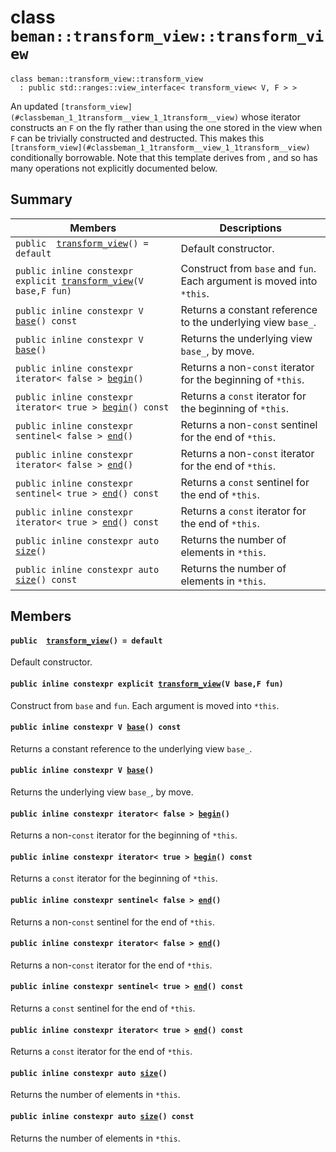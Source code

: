 # class `beman::transform_view::transform_view` 

```
class beman::transform_view::transform_view
  : public std::ranges::view_interface< transform_view< V, F > >
```  

An updated `[transform_view](#classbeman_1_1transform__view_1_1transform__view)` whose iterator constructs an `F` on the fly  rather than using the one stored in the view  when `F` can be trivially constructed and destructed. This makes this `[transform_view](#classbeman_1_1transform__view_1_1transform__view)` conditionally borrowable. Note that this template derives from <Stdref ref="view.interface"/>, and so has many operations not explicitly documented below.

## Summary

 Members                        | Descriptions                                
--------------------------------|---------------------------------------------
`public  `[`transform_view`](#classbeman_1_1transform__view_1_1transform__view_1a152b15d92c28e3dcfd3437fd40f3d2f4)`() = default` | Default constructor.
`public inline constexpr explicit `[`transform_view`](#classbeman_1_1transform__view_1_1transform__view_1a1a435d38ed1e8a874e4d5805855a5347)`(V base,F fun)` | Construct from `base` and `fun`. Each argument is moved into `*this`.
`public inline constexpr V `[`base`](#classbeman_1_1transform__view_1_1transform__view_1adee80fdb46bda295db1a03f149e76c81)`() const` | Returns a constant reference to the underlying view `base_`.
`public inline constexpr V `[`base`](#classbeman_1_1transform__view_1_1transform__view_1aeff506d40f68c62c411f274f84f2e500)`()` | Returns the underlying view `base_`, by move.
`public inline constexpr iterator< false > `[`begin`](#classbeman_1_1transform__view_1_1transform__view_1a8f09db9fa9c6b631b7ceaa460098a615)`()` | Returns a non-`const` iterator for the beginning of `*this`.
`public inline constexpr iterator< true > `[`begin`](#classbeman_1_1transform__view_1_1transform__view_1a40fe11cd3699753284d48c64c988de28)`() const` | Returns a `const` iterator for the beginning of `*this`.
`public inline constexpr sentinel< false > `[`end`](#classbeman_1_1transform__view_1_1transform__view_1a854584785a2447b82ddae7b840a76cd5)`()` | Returns a non-`const` sentinel for the end of `*this`.
`public inline constexpr iterator< false > `[`end`](#classbeman_1_1transform__view_1_1transform__view_1a4891a875c5f1c4cda44083341a0d0427)`()` | Returns a non-`const` iterator for the end of `*this`.
`public inline constexpr sentinel< true > `[`end`](#classbeman_1_1transform__view_1_1transform__view_1a5cae292f55d05ad6bb1dc7b04129f145)`() const` | Returns a `const` sentinel for the end of `*this`.
`public inline constexpr iterator< true > `[`end`](#classbeman_1_1transform__view_1_1transform__view_1a1af27c17630eb0a049e8ebdfd7f2cb62)`() const` | Returns a `const` iterator for the end of `*this`.
`public inline constexpr auto `[`size`](#classbeman_1_1transform__view_1_1transform__view_1aa5171d617f36c769de61e793bda0ce10)`()` | Returns the number of elements in `*this`.
`public inline constexpr auto `[`size`](#classbeman_1_1transform__view_1_1transform__view_1ae13107c54f99d1d611e9d486d1e8c539)`() const` | Returns the number of elements in `*this`.

## Members

#### `public  `[`transform_view`](#classbeman_1_1transform__view_1_1transform__view_1a152b15d92c28e3dcfd3437fd40f3d2f4)`() = default` 

Default constructor.

#### `public inline constexpr explicit `[`transform_view`](#classbeman_1_1transform__view_1_1transform__view_1a1a435d38ed1e8a874e4d5805855a5347)`(V base,F fun)` 

Construct from `base` and `fun`. Each argument is moved into `*this`.

#### `public inline constexpr V `[`base`](#classbeman_1_1transform__view_1_1transform__view_1adee80fdb46bda295db1a03f149e76c81)`() const` 

Returns a constant reference to the underlying view `base_`.

#### `public inline constexpr V `[`base`](#classbeman_1_1transform__view_1_1transform__view_1aeff506d40f68c62c411f274f84f2e500)`()` 

Returns the underlying view `base_`, by move.

#### `public inline constexpr iterator< false > `[`begin`](#classbeman_1_1transform__view_1_1transform__view_1a8f09db9fa9c6b631b7ceaa460098a615)`()` 

Returns a non-`const` iterator for the beginning of `*this`.

#### `public inline constexpr iterator< true > `[`begin`](#classbeman_1_1transform__view_1_1transform__view_1a40fe11cd3699753284d48c64c988de28)`() const` 

Returns a `const` iterator for the beginning of `*this`.

#### `public inline constexpr sentinel< false > `[`end`](#classbeman_1_1transform__view_1_1transform__view_1a854584785a2447b82ddae7b840a76cd5)`()` 

Returns a non-`const` sentinel for the end of `*this`.

#### `public inline constexpr iterator< false > `[`end`](#classbeman_1_1transform__view_1_1transform__view_1a4891a875c5f1c4cda44083341a0d0427)`()` 

Returns a non-`const` iterator for the end of `*this`.

#### `public inline constexpr sentinel< true > `[`end`](#classbeman_1_1transform__view_1_1transform__view_1a5cae292f55d05ad6bb1dc7b04129f145)`() const` 

Returns a `const` sentinel for the end of `*this`.

#### `public inline constexpr iterator< true > `[`end`](#classbeman_1_1transform__view_1_1transform__view_1a1af27c17630eb0a049e8ebdfd7f2cb62)`() const` 

Returns a `const` iterator for the end of `*this`.

#### `public inline constexpr auto `[`size`](#classbeman_1_1transform__view_1_1transform__view_1aa5171d617f36c769de61e793bda0ce10)`()` 

Returns the number of elements in `*this`.

#### `public inline constexpr auto `[`size`](#classbeman_1_1transform__view_1_1transform__view_1ae13107c54f99d1d611e9d486d1e8c539)`() const` 

Returns the number of elements in `*this`.

